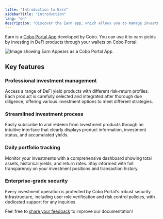 ```yaml
---
title: "Introduction to Earn"
sidebarTitle: "Introduction"
lang: "en"
description: "Discover the Earn app, which allows you to manage investments in DeFi yield products and monitor your returns."
---
```


Earn is a [Cobo Portal App](/en/portal/portal-apps/introduction) developed by Cobo. You can use it to earn yields by investing in DeFi products through your wallets on Cobo Portal.

<img src="/en/images/portal-apps/earn/earn-in-app-store.png" className="screenshot_modal" alt="Image showing Earn Appears as a Cobo Portal App."/>

## Key features

### Professional investment management

Access a range of DeFi yield products with different risk-return profiles. Each product is carefully selected and integrated after thorough due diligence, offering various investment options to meet different strategies.

### Streamlined investment process

Easily subscribe to and redeem from investment products through an intuitive interface that clearly displays product information, investment status, and accumulated yields.

### Daily portfolio tracking

Monitor your investments with a comprehensive dashboard showing total assets, historical yields, and return rates. Stay informed with full transparency on your investment positions and transaction history.

### Enterprise-grade security

Every investment operation is protected by Cobo Portal's robust security infrastructure, including user role verification and risk control policies, with dedicated support for any inquiries.

<Tip>Feel free to [share your feedback](https://forms.zohopublic.com/cobo/form/DocumentFeedbackForm/formperma/QvLOhxJv1_JMsJ-1dleZ8Itb_7rzN-LtgvsDdxosoVI?referrername=manuals) to improve our documentation!</Tip>
